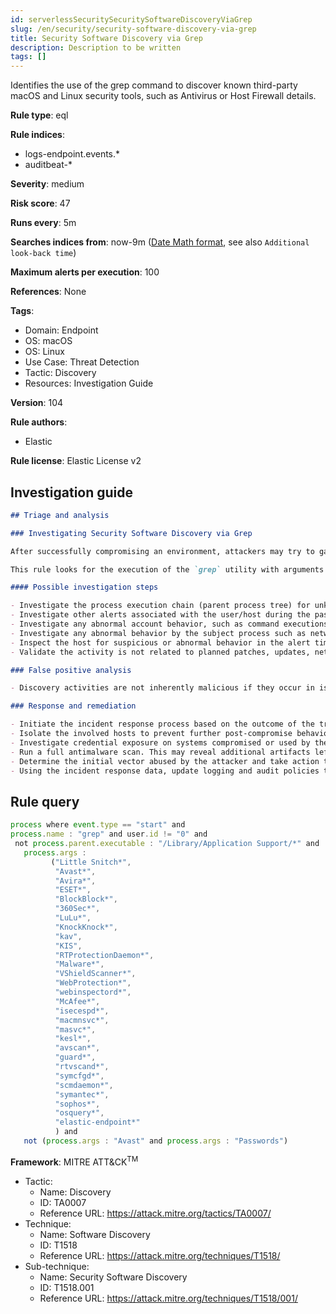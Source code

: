 ```yaml
---
id: serverlessSecuritySecuritySoftwareDiscoveryViaGrep
slug: /en/security/security-software-discovery-via-grep
title: Security Software Discovery via Grep
description: Description to be written
tags: []
---
```


<div id="security-software-discovery-via-grep"></div>

Identifies the use of the grep command to discover known third-party macOS and Linux security tools, such as Antivirus or Host Firewall details.

**Rule type**: eql

**Rule indices**: 

* logs-endpoint.events.*
* auditbeat-*

**Severity**: medium

**Risk score**: 47

**Runs every**: 5m

**Searches indices from**: now-9m ([Date Math format](((ref))/common-options.html#date-math), see also <DocLink id="serverlessSecurityRulesUiCreate" section="set-the-rules-schedule">`Additional look-back time`</DocLink>)

**Maximum alerts per execution**: 100

**References**: None

**Tags**: 

* Domain: Endpoint
* OS: macOS
* OS: Linux
* Use Case: Threat Detection
* Tactic: Discovery
* Resources: Investigation Guide

**Version**: 104

**Rule authors**: 

* Elastic

**Rule license**: Elastic License v2

## Investigation guide

```markdown
## Triage and analysis

### Investigating Security Software Discovery via Grep

After successfully compromising an environment, attackers may try to gain situational awareness to plan their next steps. This can happen by running commands to enumerate network resources, users, connections, files, and installed security software.

This rule looks for the execution of the `grep` utility with arguments compatible to the enumeration of the security software installed on the host. Attackers can use this information to decide whether or not to infect a system, disable protections, use bypasses, etc.

#### Possible investigation steps

- Investigate the process execution chain (parent process tree) for unknown processes. Examine their executable files for prevalence and whether they are located in expected locations.
- Investigate other alerts associated with the user/host during the past 48 hours.
- Investigate any abnormal account behavior, such as command executions, file creations or modifications, and network connections.
- Investigate any abnormal behavior by the subject process such as network connections, file modifications, and any spawned child processes.
- Inspect the host for suspicious or abnormal behavior in the alert timeframe.
- Validate the activity is not related to planned patches, updates, network administrator activity, or legitimate software installations.

### False positive analysis

- Discovery activities are not inherently malicious if they occur in isolation. As long as the analyst did not identify suspicious activity related to the user or host, such alerts can be dismissed.

### Response and remediation

- Initiate the incident response process based on the outcome of the triage.
- Isolate the involved hosts to prevent further post-compromise behavior.
- Investigate credential exposure on systems compromised or used by the attacker to ensure all compromised accounts are identified. Reset passwords for these accounts and other potentially compromised credentials, such as email, business systems, and web services.
- Run a full antimalware scan. This may reveal additional artifacts left in the system, persistence mechanisms, and malware components.
- Determine the initial vector abused by the attacker and take action to prevent reinfection via the same vector.
- Using the incident response data, update logging and audit policies to improve the mean time to detect (MTTD) and the mean time to respond (MTTR).
```

## Rule query

```js
process where event.type == "start" and
process.name : "grep" and user.id != "0" and
 not process.parent.executable : "/Library/Application Support/*" and
   process.args :
         ("Little Snitch*",
          "Avast*",
          "Avira*",
          "ESET*",
          "BlockBlock*",
          "360Sec*",
          "LuLu*",
          "KnockKnock*",
          "kav",
          "KIS",
          "RTProtectionDaemon*",
          "Malware*",
          "VShieldScanner*",
          "WebProtection*",
          "webinspectord*",
          "McAfee*",
          "isecespd*",
          "macmnsvc*",
          "masvc*",
          "kesl*",
          "avscan*",
          "guard*",
          "rtvscand*",
          "symcfgd*",
          "scmdaemon*",
          "symantec*",
          "sophos*",
          "osquery*",
          "elastic-endpoint*"
          ) and
   not (process.args : "Avast" and process.args : "Passwords")

```

**Framework**: MITRE ATT&CK<sup>TM</sup>

* Tactic:
    * Name: Discovery
    * ID: TA0007
    * Reference URL: https://attack.mitre.org/tactics/TA0007/
* Technique:
    * Name: Software Discovery
    * ID: T1518
    * Reference URL: https://attack.mitre.org/techniques/T1518/
* Sub-technique:
    * Name: Security Software Discovery
    * ID: T1518.001
    * Reference URL: https://attack.mitre.org/techniques/T1518/001/

